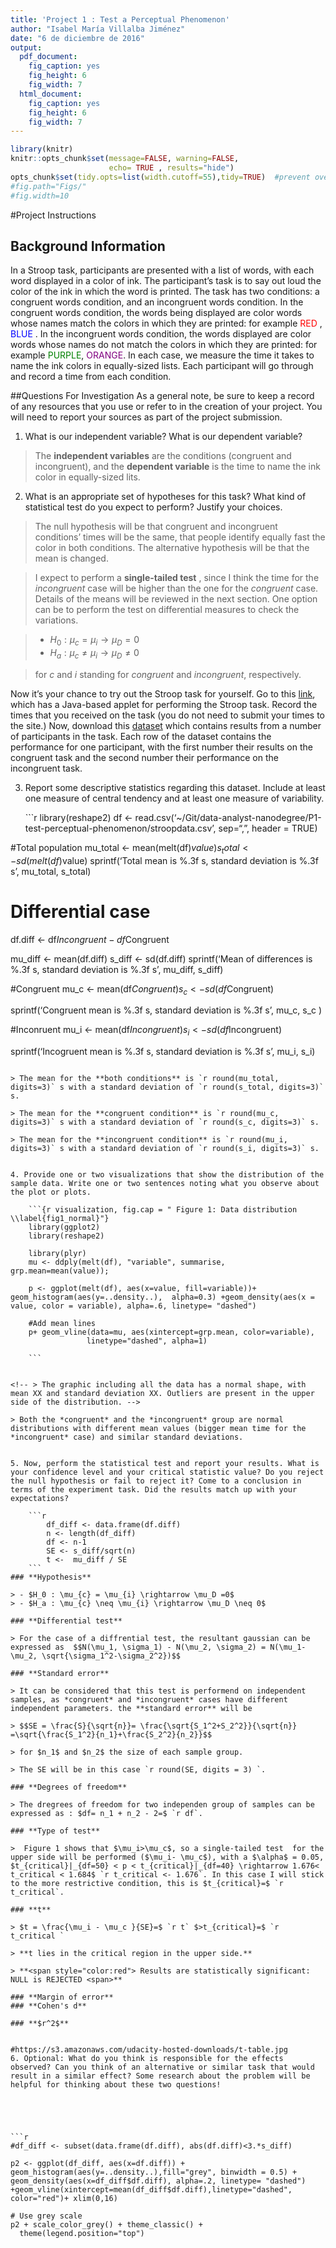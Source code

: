 ```yaml
---
title: 'Project 1 : Test a Perceptual Phenomenon'
author: "Isabel María Villalba Jiménez"
date: "6 de diciembre de 2016"
output:
  pdf_document:
    fig_caption: yes
    fig_height: 6
    fig_width: 7
  html_document:
    fig_caption: yes
    fig_height: 6
    fig_width: 7
---
```


```r
library(knitr)
knitr::opts_chunk$set(message=FALSE, warning=FALSE,
                      echo= TRUE , results="hide")
opts_chunk$set(tidy.opts=list(width.cutoff=55),tidy=TRUE)  #prevent overloading
#fig.path="Figs/"
#fig.width=10

```



#Project Instructions


## Background Information
  In a Stroop task, participants are presented with a list of words, with each word displayed in a color of ink. The participant’s task is to say out loud the color of the ink in which the word is printed. The task has two conditions: a congruent words condition, and an incongruent words condition. In the congruent words condition, the words being displayed are color words whose names match the colors in which they are printed: for example <span style="color:red">RED </span>, <span style="color:blue">BLUE </span>. In the incongruent words condition, the words displayed are color words whose names do not match the colors in which they are printed: for example <span style="color:green">PURPLE</span>, <span style="color:purple"> ORANGE</span>. In each case, we measure the time it takes to name the ink colors in equally-sized lists. Each participant will go through and record a time from each condition.

##Questions For Investigation
  As a general note, be sure to keep a record of any resources that you use or refer to in the creation of your project. You will need to report your sources as part of the project submission.

1. What is our independent variable? What is our dependent variable?

> The **independent variables** are the conditions (congruent and incongruent), and the **dependent variable** is the time to name the ink color in equally-sized lits.

2. What is an appropriate set of hypotheses for this task? What kind of statistical test do you expect to perform? Justify your choices.

> The null hypothesis will be that congruent and incongruent conditions' times will be the same, that people identify equally fast the color in both conditions. The alternative hypothesis will be that the mean is changed.

>  I expect to perform a **single-tailed test** , since I think the time for the *incongruent* case will be higher than the one for the *congruent* case. Details of the means will be reviewed in the next section. One option can be to perform the test on differential measures to check the variations.

> - $H_0 : \mu_{c} = \mu_{i} \rightarrow \mu_D =0$
> - $H_a : \mu_{c} \neq \mu_{i} \rightarrow \mu_D \neq 0$

> for *c* and *i* standing for *congruent* and *incongruent*, respectively.

Now it’s your chance to try out the Stroop task for yourself. Go to this [link](https://faculty.washington.edu/chudler/java/ready.html), which has a Java-based applet for performing the Stroop task. Record the times that you received on the task (you do not need to submit your times to the site.) Now, download this [dataset](https://drive.google.com/file/d/0B9Yf01UaIbUgQXpYb2NhZ29yX1U/view?usp=sharing) which contains results from a number of participants in the task. Each row of the dataset contains the performance for one participant, with the first number their results on the congruent task and the second number their performance on the incongruent task.

3. Report some descriptive statistics regarding this dataset. Include at least one measure of central tendency and at least one measure of variability.


    ```r
library(reshape2)
df <- read.csv('~/Git/data-analyst-nanodegree/P1-test-perceptual-phenomenon/stroopdata.csv', sep=",", header = TRUE)

#Total population 
mu_total <-  mean(melt(df)$value)
s_total <- sd(melt(df)$value)
sprintf('Total mean is %.3f s, standard deviation is %.3f s', mu_total, s_total)

# Differential case
df.diff <- df$Incongruent-df$Congruent

mu_diff <-  mean(df.diff)
s_diff <- sd(df.diff)
sprintf('Mean of differences is %.3f s, standard deviation is %.3f s', mu_diff, s_diff)

#Congruent
mu_c <- mean(df$Congruent)
s_c <- sd(df$Congruent)

sprintf('Congruent mean is %.3f s, standard deviation is %.3f s', mu_c, s_c )

#Inconruent
mu_i <- mean(df$Incongruent)
s_i <- sd(df$Incongruent)

sprintf('Incogruent mean is %.3f s, standard deviation is %.3f s', mu_i, s_i)
```

> The mean for the **both conditions** is `r round(mu_total, digits=3)` s with a standard deviation of `r round(s_total, digits=3)` s.

> The mean for the **congruent condition** is `r round(mu_c, digits=3)` s with a standard deviation of `r round(s_c, digits=3)` s.

> The mean for the **incongruent condition** is `r round(mu_i, digits=3)` s with a standard deviation of `r round(s_i, digits=3)` s.


4. Provide one or two visualizations that show the distribution of the sample data. Write one or two sentences noting what you observe about the plot or plots.

    ```{r visualization, fig.cap = " Figure 1: Data distribution \\label{fig1_normal}"} 
    library(ggplot2)
    library(reshape2)
    
    library(plyr)
    mu <- ddply(melt(df), "variable", summarise, grp.mean=mean(value));
    
    p <- ggplot(melt(df), aes(x=value, fill=variable))+ geom_histogram(aes(y=..density..),  alpha=0.3) +geom_density(aes(x = value, color = variable), alpha=.6, linetype= "dashed")
    
    #Add mean lines
    p+ geom_vline(data=mu, aes(xintercept=grp.mean, color=variable),
                 linetype="dashed", alpha=1)
    
    ```


<!-- > The graphic including all the data has a normal shape, with mean XX and standard deviation XX. Outliers are present in the upper side of the distribution. -->

> Both the *congruent* and the *incongruent* group are normal distributions with different mean values (bigger mean time for the *incongruent* case) and similar standard deviations.


5. Now, perform the statistical test and report your results. What is your confidence level and your critical statistic value? Do you reject the null hypothesis or fail to reject it? Come to a conclusion in terms of the experiment task. Did the results match up with your expectations?

    ```r
        df_diff <- data.frame(df.diff)
        n <- length(df_diff)  
        df <- n-1
        SE <- s_diff/sqrt(n)
        t <-  mu_diff / SE
    ```
### **Hypothesis**

> - $H_0 : \mu_{c} = \mu_{i} \rightarrow \mu_D =0$
> - $H_a : \mu_{c} \neq \mu_{i} \rightarrow \mu_D \neq 0$

### **Differential test**

> For the case of a diffrential test, the resultant gaussian can be expressed as  $$N(\mu_1, \sigma_1) - N(\mu_2, \sigma_2) = N(\mu_1-\mu_2, \sqrt{\sigma_1^2-\sigma_2^2})$$

### **Standard error**

> It can be considered that this test is performend on independent samples, as *congruent* and *incongruent* cases have different independent parameters. the **standard error** will be

> $$SE = \frac{S}{\sqrt{n}}= \frac{\sqrt{S_1^2+S_2^2}}{\sqrt{n}} =\sqrt{\frac{S_1^2}{n_1}+\frac{S_2^2}{n_2}}$$

> for $n_1$ and $n_2$ the size of each sample group.

> The SE will be in this case `r round(SE, digits = 3) `.

### **Degrees of freedom**

> The dregrees of freedom for two independen group of samples can be expressed as : $df= n_1 + n_2 - 2=$ `r df`.

### **Type of test**

>  Figure 1 shows that $\mu_i>\mu_c$, so a single-tailed test  for the upper side will be performed ($\mu_i- \mu_c$), with a $\alpha$ = 0.05, $t_{critical}|_{df=50} < p < t_{critical}|_{df=40} \rightarrow 1.676< t_critical < 1.684$ `r t_critical <- 1.676`. In this case I will stick to the more restrictive condition, this is $t_{critical}=$ `r t_critical`.

### **t**

> $t = \frac{\mu_i - \mu_c }{SE}=$ `r t` $>t_{critical}=$ `r t_critical `

> **t lies in the critical region in the upper side.**

> **<span style="color:red"> Results are statistically significant: NULL is REJECTED <span>**

### **Margin of error**
### **Cohen's d**

### **$r^2$**


#https://s3.amazonaws.com/udacity-hosted-downloads/t-table.jpg
6. Optional: What do you think is responsible for the effects observed? Can you think of an alternative or similar task that would result in a similar effect? Some research about the problem will be helpful for thinking about these two questions!





```r
#df_diff <- subset(data.frame(df.diff), abs(df.diff)<3.*s_diff)

p2 <- ggplot(df_diff, aes(x=df.diff)) + geom_histogram(aes(y=..density..),fill="grey", binwidth = 0.5) + geom_density(aes(x=df_diff$df.diff), alpha=.2, linetype= "dashed") +geom_vline(xintercept=mean(df_diff$df.diff),linetype="dashed", color="red")+ xlim(0,16)

# Use grey scale
p2 + scale_color_grey() + theme_classic() +
  theme(legend.position="top")

```